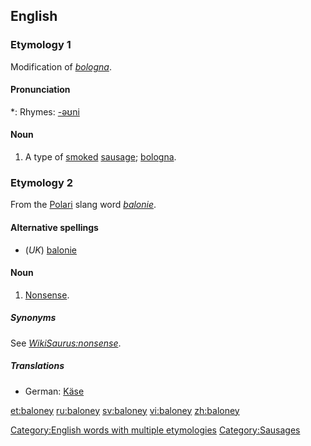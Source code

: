 ==English==

===Etymology 1===
Modification of ''[[bologna]]''.

====Pronunciation====
{{IPA|/bələʊni/}}
*: Rhymes: [[Rhymes:English:-əʊni|-əʊni]]

====Noun====
{{en-noun|s}}

# {{countable}} A type of [[smoke]]d [[sausage]]; [[bologna]].

===Etymology 2===
From the [[Polari]] slang word ''[[balonie]]''.

====Alternative spellings====
* (''UK'') [[balonie]]

====Noun====
{{en-noun|-}}

# {{context|uncountable|US|slang}} [[nonsense|Nonsense]].

=====Synonyms=====
See ''[[WikiSaurus:nonsense]]''.

=====Translations=====
{{trans-top|nonsense}}
* German: [[Käse]] {{m}}
{{trans-mid}}
{{trans-bottom}}

[[Category:English words with multiple etymologies]]
[[Category:Sausages]]

[[et:baloney]]
[[ru:baloney]]
[[sv:baloney]]
[[vi:baloney]]
[[zh:baloney]]